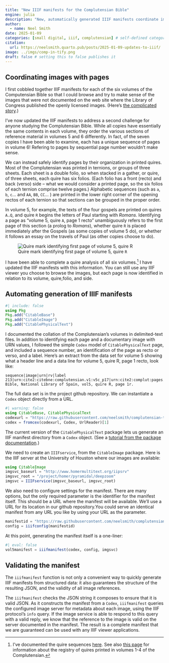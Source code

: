 ```yaml
---
title: "New IIIF manifests for the Complutensian Bible"
engine: julia
description: "New, automatically generated IIIF manifests coordinate images with quire/page identifiers and guarantee valid image references."
author:
  - name: Neel Smith
date: 2025-01-09
categories: [small digital, iiif, complutensian] # self-defined categories
citation: 
  url: https://neelsmith.quarto.pub/posts/2025-01-09-updates-to-iiif/ 
image: ../imgs/comp-in-tify.png
draft: false # setting this to false publishes it
---
```



## Coordinating images with pages

I first cobbled together IIIF manifests for each of the six volumes of the Computensian Bible so that I could browse and try to make sense of the images that were not documented on the web site where the Library of Congress published the openly licensed images. (Here's [the complicated story](https://neelsmith.quarto.pub/posts/2024-11-13-complutensian-iiif/index.html).)

I've now updated the IIIF manifests to address a second challenge for anyone  studying the Complutensian Bible. While all copies have essentially the same contents in each volume, they order the various sections of reference material in volumes 5 and 6 differently. In fact, of the seven copies I have been able to examine, each has a unique sequence of pages in volume 6! Refering to pages by sequential page number wouldn't make sense.


We can instead safely identify pages by their organization in printed quires. Most of the Complutensian was printed in ternions, or groups of three sheets. Each sheet is a double folio, so when stacked in a gather, or quire, of three sheets, each quire has six folios. (Each folio has a front (recto) and back (verso) side -- what we would consider a printed page, so the six folios of each ternion comprise twelve pages.) Alphabetic sequences (such as `a`, `b`, `c`... and `AA`, `BB`, `CC`... ) are printed in the lower right corner of the opening rectos of each ternion so that sections can be grouped in the proper order.  


In volume 5, for example, the texts of the four gospels are printed on quires `A`..`Q`, and quire `R` begins the letters of Paul starting with *Romans*. Identifying a page as "volume 5, quire `A`, page 1 recto" unambiguously refers to the first page of this section (a prolog to *Romans*), whether quire `R` is placed immediately after the Gospels (as some copies of volume 5 do), or whether it follows an essay on the travels of Paul (as other copies choose to do).

![Quire mark identifying first page of volume 5, quire `R`](./vol5-quireR.png)

I have been able to complete a quire analysis of all six volumes.[^collateme] I have updated the IIIF manifests with this information. You can still use any IIIF viewer you choose to browse the images, but each page is now identified in relation to its volume, quire,folio, and side.


[^collateme]: I've documented the quire sequences [here](https://neelsmith.quarto.pub/digitalcomplutensian/complutensian/organization/collation/). See also [this page]((https://neelsmith.quarto.pub/digitalcomplutensian/complutensian/organization/registers/)) for information about the registry of quires printed in volumes 1-4 of the Complutensian.



## Automating generation of IIIF manifests


```julia
#| include: false
using Pkg
Pkg.add("CitableBase")
Pkg.add("CitableImage") 
Pkg.add("CitablePhysicalText")
```


I documented the collation of the Complutensian's volumes in delimited-text files. In addition to identifying each page and a documentary image with URN values, I followed the simple `Codex` model of `CitablePhysicalText` page, and included a sequence number, an identification of the page as recto or verso, and a label. Here's an extract from the data set for volume 5 showing what a header line and a data line for volume 5, quire R, page 1 recto, look like:

```
sequence|image|urn|rv|label
213|urn:cite2:citebne:complutensian.v1:v5c_p17|urn:cite2:complut:pages.bne:vol5_R_1r|recto|Complutensian Bible, National Library of Spain, vol5, quire R, page 1r.
```

The full data set is in the project github repository.  We can instantiate a `Codex` object directly from a URL.

```julia
#| warning: false
using CitableBase, CitablePhysicalText
codexurl = "https://raw.githubusercontent.com/neelsmith/complutensian-texts/refs/heads/main/codex/bne_v5.cex"
codex = fromcex(codexurl, Codex, UrlReader)[1]
```

The current version of the `CitablePhysicalText` package lets us generate an IIIF manifest directory from a `Codex` object.  (See a [tutorial from the package documentation](https://neelsmith.quarto.pub/citablephysicaltext/tutorials/iiif.html).)


We need to create an `IIIFservice`, from the `CitableImage` package. Here is the IIIF server at the University of Houston where our images are available:

```julia
using CitableImage
imgsvc_baseurl = "http://www.homermultitext.org/iipsrv"
imgsvc_root = "/project/homer/pyramidal/deepzoom"
imgsvc = IIIFservice(imgsvc_baseurl, imgsvc_root)
```

We also need to configure settings for the manifest. There are many options, but the only required parameter is the identifier for the manifest itself. This should be a URL where the manifest will be available. We'll use a URL for its location in our github repository.You could serve an identical manifest from any URL you like by using your URL as the parameter. 

```julia
manifestid = "https://raw.githubusercontent.com/neelsmith/complutensian-texts/refs/heads/main/iiif/complutensian-bne-v5-manifest.json"
config = iiifconfig(manifestid)
```

At this point, generating the manifest itself is a one-liner:

```julia
#| eval: false
vol5manifest = iiifmanifest(codex, config, imgsvc)
```


## Validating the manifest

The `iiifmanifest` function is not only a convenient way to quickly generate IIIF manifests from structured data: it also guarantees the structure of the resulting JSON, and the validity of all image references.

The `iiifmanifest` checks the JSON string it composes to ensure that it is valid JSON. As it constructs the manifest from a `Codex`, `iiifmanifest` queries the configured image server for metadata about each image, using the IIIF protocol's `info` query. If the image service is able to respond to this query with a valid reply, we know that the reference to the image is valid on the server documented in the manifest. The result is a complete manifest that we are guaranteed can be used with any IIIF viewer applications.


